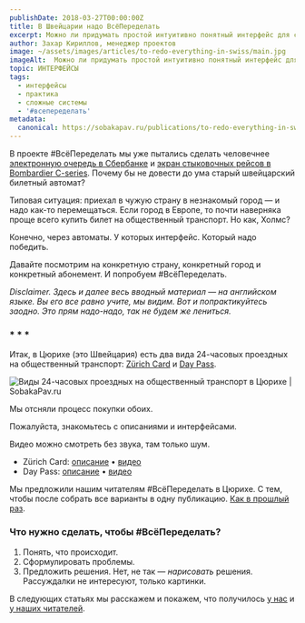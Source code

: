 ```yaml
---
publishDate: 2018-03-27T00:00:00Z
title: В Швейцарии надо ВсёПеределать
excerpt: Можно ли придумать простой интуитивно понятный интерфейс для старого автомата самообслуживания?
author: Захар Кириллов, менеджер проектов
image: ~/assets/images/articles/to-redo-everything-in-swiss/main.jpg
imageAlt:  Можно ли придумать простой интуитивно понятный интерфейс для старого автомата самообслуживания?
topic: ИНТЕРФЕЙСЫ
tags:
  - интерфейсы
  - практика
  - сложные системы
  - '#всепеределать'
metadata:
  canonical: https://sobakapav.ru/publications/to-redo-everything-in-swiss
---
```



В проекте #ВсёПеределать мы уже пытались сделать человечнее [электронную очередь в Сбербанке](https://sobakapav.ru/publications/to-redo-sberbank-electronic-queue) и [экран стыковочных рейсов в Bombardier C-series](https://sobakapav.ru/publications/to-redo-bombardier-c). Почему бы не довести до ума старый швейцарский билетный автомат?

Типовая ситуация: приехал в чужую страну в незнакомый город — и надо как-то перемещаться. Если город в Европе, то почти наверняка проще всего купить билет на общественный транспорт. Но как, Холмс?

Конечно, через автоматы. У которых интерфейс. Который надо победить.

Давайте посмотрим на конкретную страну, конкретный город и конкретный абонемент. И попробуем #ВсёПеределать.

_Disclaimer. Здесь и далее весь вводный материал — на английском языке. Вы его все равно учите, мы видим. Вот и попрактикуйтесь заодно. Это прям надо-надо, так не будем же лениться._

### * * *

Итак, в Цюрихе (это Швейцария) есть два вида 24-часовых проездных на общественный транспорт: [Zürich Card](https://www.zvv.ch/zvv/en/travelcards-and-tickets/tickets/other-tickets/zuerichcard.html) и [Day Pass](https://www.zvv.ch/zvv/en/travelcards-and-tickets/tickets/daypass.tab-tab.html).

![Виды 24-часовых проездных на общественный транспорт в Цюрихе | SobakaPav.ru](~/assets/images/articles/to-redo-everything-in-swiss/1.png)

Мы отсняли процесс покупки обоих.

Пожалуйста, знакомьтесь с описаниями и интерфейсами.

Видео можно смотреть без звука, там только шум.

- Zürich Card: [описание](https://www.zvv.ch/zvv/en/travelcards-and-tickets/tickets/other-tickets/zuerichcard.html) • [видео](https://www.youtube.com/watch?v=oLigwIJEXek&feature=youtu.be)
- Day Pass: [описание](https://www.zvv.ch/zvv/en/travelcards-and-tickets/tickets/daypass.tab-tab.html) • [видео](https://www.youtube.com/watch?v=ES4udQz3HVg&feature=youtu.be)

Мы предложили нашим читателям #ВсёПеределать в Цюрихе. С тем, чтобы после собрать все варианты в одну публикацию.
[Как в прошлый раз](https://sobakapav.ru/publications/to-redo-sberbank-electronic-queue).

### Что нужно сделать, чтобы #ВсёПеределать?

1. Понять, что происходит.
2. Сформулировать проблемы.
3. Предложить решения. Нет, не так — _нарисовать_ решения. Рассуждалки не интересуют, только картинки.

В следующих статьях мы расскажем и покажем, что получилось [у нас](https://sobakapav.ru/publications/to-redo-everything-in-swiss2) и [у наших читателей](https://sobakapav.ru/publications/to-redo-everything-in-swiss3).
